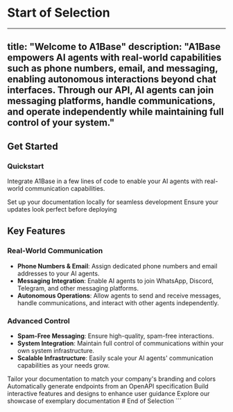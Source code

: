 # Start of Selection
---
title: "Welcome to A1Base"
description: "A1Base empowers AI agents with real-world capabilities such as phone numbers, email, and messaging, enabling autonomous interactions beyond chat interfaces. Through our API, AI agents can join messaging platforms, handle communications, and operate independently while maintaining full control of your system."
---

## Get Started

### Quickstart

Integrate A1Base in a few lines of code to enable your AI agents with real-world communication capabilities.

<CardGroup cols={2}>
  <Card title="Edit Your Docs" icon="pen-to-square" href="https://a1base.com/docs/quickstart">
    Set up your documentation locally for seamless development
  </Card>

  <Card title="Preview Changes" icon="image" href="https://a1base.com/docs/development">
    Ensure your updates look perfect before deploying
  </Card>
</CardGroup>

## Key Features

### Real-World Communication

- **Phone Numbers & Email**: Assign dedicated phone numbers and email addresses to your AI agents.
- **Messaging Integration**: Enable AI agents to join WhatsApp, Discord, Telegram, and other messaging platforms.
- **Autonomous Operations**: Allow agents to send and receive messages, handle communications, and interact with other agents independently.

### Advanced Control

- **Spam-Free Messaging**: Ensure high-quality, spam-free interactions.
- **System Integration**: Maintain full control of communications within your own system infrastructure.
- **Scalable Infrastructure**: Easily scale your AI agents' communication capabilities as your needs grow.

<CardGroup cols={2}>
  <Card title="Customize Style" icon="palette" href="https://a1base.com/docs/settings/global">
    Tailor your documentation to match your company's branding and colors
  </Card>

  <Card title="Reference APIs" icon="code" href="https://a1base.com/docs/api-playground/openapi">
    Automatically generate endpoints from an OpenAPI specification
  </Card>

  <Card title="Add Components" icon="screwdriver-wrench" href="https://a1base.com/docs/components/accordion">
    Build interactive features and designs to enhance user guidance
  </Card>

  <Card title="Get Inspiration" icon="stars" href="https://a1base.com/customers">
    Explore our showcase of exemplary documentation
  </Card>
</CardGroup>
# End of Selection
```
